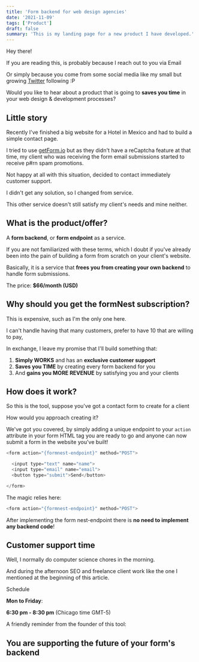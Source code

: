 ```yaml
---
title: 'Form backend for web design agencies'
date: '2021-11-09'
tags: ['Product']
draft: false
summary: 'This is my landing page for a new product I have developed.'
---
```


Hey there!

If you are reading this, is probably because I reach out to you via Email

Or simply because you come from some social media like my small but growing [Twitter](https://twitter.com/alejogb1) following :P

Would you like to hear about a product that is going to **saves you time** in your web design & development processes?

## Little story

Recently I've finished a big website for a Hotel in Mexico and had to build a simple contact page.

I tried to use [getForm.io](http://getform.io) but as they didn't have a reCaptcha feature at that time, my client who was receiving the form email submissions started to receive p#rn spam promotions.

Not happy at all with this situation, decided to contact immediately customer support.

I didn't get any solution, so I changed from service.

This other service doesn't still satisfy my client's needs and mine neither.

## What is the product/offer?

A **form backend**, or **form endpoint** as a service.

If you are not familiarized with these terms, which I doubt if you've already been into the pain of building a form from scratch on your client's website.

Basically, it is a service that **frees you from creating your own backend** to handle form submissions.

The price: **$66/month (USD)**

## Why should you get the formNest subscription?

This is expensive, such as I'm the only one here.

I can't handle having that many customers, prefer to have 10 that are willing to pay,

In exchange, I leave my promise that I'll build something that:

1. **Simply WORKS** and has an **exclusive customer support**
2. **Saves you TIME** by creating every form backend for you
3. And **gains you** **MORE REVENUE** by satisfying you and your clients

## How does it work?

So this is the tool, suppose you've got a contact form to create for a client

How would you approach creating it?

We've got you covered, by simply adding a unique endpoint to your `action` attribute in your form HTML tag you are ready to go and anyone can now submit a form in the website you've built!

```js
<form action="{formnest-endpoint}" method="POST">

  <input type="text" name="name">
  <input type="email" name="email">
  <button type="submit">Send</button>

</form>
```

The magic relies here:

```js
<form action="{formnest-endpoint}" method="POST">
```

After implementing the form nest-endpoint there is **no need to implement any backend code**!

## Customer support time

Well, I normally do computer science chores in the morning.

And during the afternoon SEO and freelance client work like the one I mentioned at the beginning of this article.

Schedule

**Mon to Friday**:

**6:30 pm - 8:30 pm** (Chicago time GMT-5)

A friendly reminder from the founder of this tool:

## You are supporting the future of your form's backend

